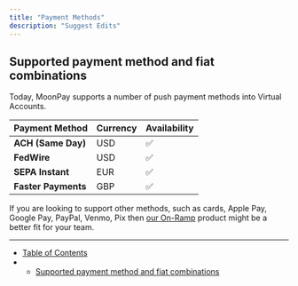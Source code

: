 ```yaml
---
title: "Payment Methods"
description: "Suggest Edits"
---
```


## Supported payment method and fiat combinations

Today, MoonPay supports a number of push payment methods into Virtual Accounts.

| **Payment Method**  | Currency | Availability |
| ------------------- | -------- | ------------ |
| **ACH (Same Day)**  | USD      | ✅           |
| **FedWire**         | USD      | ✅           |
| **SEPA Instant**    | EUR      | ✅           |
| **Faster Payments** | GBP      | ✅           |

If you are looking to support other methods, such as cards, Apple Pay, Google Pay, PayPal, Venmo, Pix then [our On-Ramp](/docs/on-ramp-overview) product might be a better fit for your team.

---

- [Table of Contents](#)
- - [Supported payment method and fiat combinations](#supported-payment-method-and-fiat-combinations)
